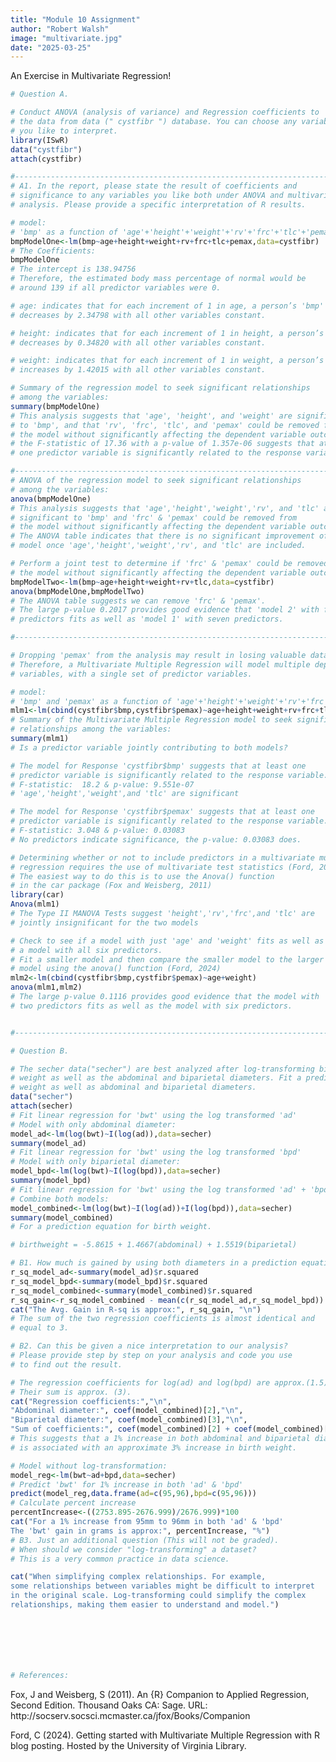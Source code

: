 ```yaml
---
title: "Module 10 Assignment"
author: "Robert Walsh"
image: "multivariate.jpg"
date: "2025-03-25"
---
```


An Exercise in Multivariate Regression!

```r
# Question A.

# Conduct ANOVA (analysis of variance) and Regression coefficients to 
# the data from data (" cystfibr ") database. You can choose any variable 
# you like to interpret.
library(ISwR)
data("cystfibr")
attach(cystfibr)

#-------------------------------------------------------------------------#
# A1. In the report, please state the result of coefficients and 
# significance to any variables you like both under ANOVA and multivariate 
# analysis. Please provide a specific interpretation of R results.

# model:
# 'bmp' as a function of 'age'+'height'+'weight'+'rv'+'frc'+'tlc'+'pemax'
bmpModelOne<-lm(bmp~age+height+weight+rv+frc+tlc+pemax,data=cystfibr)
# The Coefficients:
bmpModelOne
# The intercept is 138.94756 
# Therefore, the estimated body mass percentage of normal would be
# around 139 if all predictor variables were 0.

# age: indicates that for each increment of 1 in age, a person’s 'bmp' 
# decreases by 2.34798 with all other variables constant.

# height: indicates that for each increment of 1 in height, a person’s 'bmp' 
# decreases by 0.34820 with all other variables constant.

# weight: indicates that for each increment of 1 in weight, a person’s 'bmp' 
# increases by 1.42015 with all other variables constant.

# Summary of the regression model to seek significant relationships
# among the variables:
summary(bmpModelOne)
# This analysis suggests that 'age', 'height', and 'weight' are significant
# to 'bmp', and that 'rv', 'frc', 'tlc', and 'pemax' could be removed from
# the model without significantly affecting the dependent variable outcomes &
# the F-statistic of 17.36 with a p-value of 1.357e-06 suggests that at least
# one predictor variable is significantly related to the response variable.

#---------------------------------------------------------------------------#
# ANOVA of the regression model to seek significant relationships
# among the variables:
anova(bmpModelOne)
# This analysis suggests that 'age','height','weight','rv', and 'tlc' are 
# significant to 'bmp' and 'frc' & 'pemax' could be removed from
# the model without significantly affecting the dependent variable outcomes.
# The ANOVA table indicates that there is no significant improvement of the
# model once 'age','height','weight','rv', and 'tlc' are included.

# Perform a joint test to determine if 'frc' & 'pemax' could be removed from
# the model without significantly affecting the dependent variable outcomes.
bmpModelTwo<-lm(bmp~age+height+weight+rv+tlc,data=cystfibr)
anova(bmpModelOne,bmpModelTwo)
# The ANOVA table suggests we can remove 'frc' & 'pemax'.
# The large p-value 0.2017 provides good evidence that 'model 2' with five
# predictors fits as well as 'model 1' with seven predictors.

#---------------------------------------------------------------------------#

# Dropping 'pemax' from the analysis may result in losing valuable data
# Therefore, a Multivariate Multiple Regression will model multiple dependent
# variables, with a single set of predictor variables.

# model:
# 'bmp' and 'pemax' as a function of 'age'+'height'+'weight'+'rv'+'frc'+'tlc'
mlm1<-lm(cbind(cystfibr$bmp,cystfibr$pemax)~age+height+weight+rv+frc+tlc)
# Summary of the Multivariate Multiple Regression model to seek significant 
# relationships among the variables:
summary(mlm1)
# Is a predictor variable jointly contributing to both models?

# The model for Response 'cystfibr$bmp' suggests that at least one 
# predictor variable is significantly related to the response variable.
# F-statistic:  18.2 & p-value: 9.551e-07
# 'age','height','weight',and 'tlc' are significant

# The model for Response 'cystfibr$pemax' suggests that at least one 
# predictor variable is significantly related to the response variable.
# F-statistic: 3.048 & p-value: 0.03083
# No predictors indicate significance, the p-value: 0.03083 does.

# Determining whether or not to include predictors in a multivariate multiple
# regression requires the use of multivariate test statistics (Ford, 2024)
# The easiest way to do this is to use the Anova() function
# in the car package (Fox and Weisberg, 2011)
library(car)
Anova(mlm1)
# The Type II MANOVA Tests suggest 'height','rv','frc',and 'tlc' are
# jointly insignificant for the two models

# Check to see if a model with just 'age' and 'weight' fits as well as 
# a model with all six predictors.
# Fit a smaller model and then compare the smaller model to the larger
# model using the anova() function (Ford, 2024)
mlm2<-lm(cbind(cystfibr$bmp,cystfibr$pemax)~age+weight)
anova(mlm1,mlm2)
# The large p-value 0.1116 provides good evidence that the model with
# two predictors fits as well as the model with six predictors.


#------------------------------------------------------------------------#

# Question B.

# The secher data("secher") are best analyzed after log-transforming birth
# weight as well as the abdominal and biparietal diameters. Fit a prediction
# weight as well as abdominal and biparietal diameters.
data("secher")
attach(secher)
# Fit linear regression for 'bwt' using the log transformed 'ad'
# Model with only abdominal diameter:
model_ad<-lm(log(bwt)~I(log(ad)),data=secher)
summary(model_ad)
# Fit linear regression for 'bwt' using the log transformed 'bpd'
# Model with only biparietal diameter:
model_bpd<-lm(log(bwt)~I(log(bpd)),data=secher)
summary(model_bpd)
# Fit linear regression for 'bwt' using the log transformed 'ad' + 'bpd'
# Combine both models:
model_combined<-lm(log(bwt)~I(log(ad))+I(log(bpd)),data=secher)
summary(model_combined)
# For a prediction equation for birth weight.

# birthweight = -5.8615 + 1.4667(abdominal) + 1.5519(biparietal)

# B1. How much is gained by using both diameters in a prediction equation?
r_sq_model_ad<-summary(model_ad)$r.squared
r_sq_model_bpd<-summary(model_bpd)$r.squared
r_sq_model_combined<-summary(model_combined)$r.squared
r_sq_gain<-r_sq_model_combined - mean(c(r_sq_model_ad,r_sq_model_bpd))
cat("The Avg. Gain in R-sq is approx:", r_sq_gain, "\n")
# The sum of the two regression coefficients is almost identical and 
# equal to 3.

# B2. Can this be given a nice interpretation to our analysis?
# Please provide step by step on your analysis and code you use
# to find out the result. 

# The regression coefficients for log(ad) and log(bpd) are approx.(1.5) each.
# Their sum is approx. (3).
cat("Regression coefficients:","\n",
"Abdominal diameter:", coef(model_combined)[2],"\n",
"Biparietal diameter:", coef(model_combined)[3],"\n",
"Sum of coefficients:", coef(model_combined)[2] + coef(model_combined)[3],"\n")
# This suggests that a 1% increase in both abdominal and biparietal diameters 
# is associated with an approximate 3% increase in birth weight.

# Model without log-transformation:
model_reg<-lm(bwt~ad+bpd,data=secher)
# Predict 'bwt' for 1% increase in both 'ad' & 'bpd'
predict(model_reg,data.frame(ad=c(95,96),bpd=c(95,96)))
# Calculate percent increase
percentIncrease<-((2753.895-2676.999)/2676.999)*100
cat("For a 1% increase from 95mm to 96mm in both 'ad' & 'bpd'
The 'bwt' gain in grams is approx:", percentIncrease, "%")
# B3. Just an additional question (This will not be graded).
# When should we consider "log-transforming" a dataset?
# This is a very common practice in data science. 

cat("When simplifying complex relationships. For example,
some relationships between variables might be difficult to interpret 
in the original scale. Log-transforming could simplify the complex
relationships, making them easier to understand and model.")







# References:
```

Fox, J and Weisberg, S (2011). An {R} Companion to Applied Regression, Second Edition. Thousand Oaks CA: Sage. URL: http://socserv.socsci.mcmaster.ca/jfox/Books/Companion

Ford, C (2024). Getting started with Multivariate Multiple Regression with R blog posting. Hosted by the University of Virginia Library.
